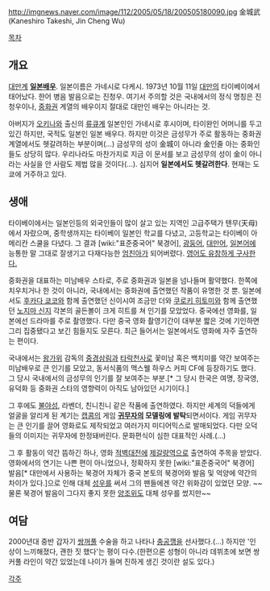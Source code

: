 http://imgnews.naver.com/image/112/2005/05/18/200505180090.jpg
金城武(Kaneshiro Takeshi, Jin Cheng Wu)

[[목차]]
== 개요 ==
[[대만]]계 '''[[일본]][[배우]]'''. 일본이름은 가네시로 다케시. 1973년 10월 11일 [[대만]]의 타이베이에서 태어났다. 한어 병음 발음으로는 진청우. 여기서 주의할 것은 국내에서의 정식 명칭은 진청우이나, [[중화권]] 계열의 배우이지 절대로 대만인 배우는 아니라는 것.

아버지가 [[오키나와]] 출신의 [[류큐]]계 일본인인 가네시로 후시이며, 타이완인 어머니를 두고 있긴 하지만, 국적도 일본인 일본 배우다. 하지만 이것은 금성무가 주로 활동하는 중화권 계열에서도 헷갈려하는 부분이며(...) 금성무의 성이 金城이 아니라 金인줄 아는 중화인들도 상당히 많다. 우리나라도 마찬가지로 지금 이 문서를 보고 금성무의 성이 金이 아니라는 사실을 안 사람도 제법 많을 것이다(...). 심지어 '''일본에서도 헷갈려한다'''. 현재는 도쿄에 거주하고 있다.

== 생애 ==
타이베이에서는 일본인등의 외국인들이 많이 살고 있는 지역인 고급주택가 톈무(天母)에서 자랐으며, 중학생까지는 타이베이 일본인 학교를 다녔고, 고등학교는 타이베이 아메리칸 스쿨을 다녔다. 그 결과 [wiki:"표준중국어" 북경어], [[광둥어]], [[대만어]], [[일본어]]에 능통한 말 그대로 잘생기고 다재다능한 [[엄친아]]가 되어버렸다. [http://youtu.be/uG085tE0yJ8 영어도 유창하게 구사한다.]

중화권을 대표하는 미남배우 스타로, 주로 중화권과 일본을 넘나들며 활약했다. 한쪽에 치우치거나 한 것이 아니라, 국내에서는 중화권에 출연했던 작품이 유명한 것 뿐. 일본에서도 [[후카다 쿄코]]와 함께 출연했던 신이시여 조금만 더와 [[쿠로키 히토미]]와 함께 출연했던 [[노지마 신지]] 각본의 골든볼이 크게 히트를 쳐 인기를 모았었다. 중국에선 영화를, 일본에선 드라마를 주로 촬영했다. 다만 중국 영화 촬영기간이 대부분 짧은 것에 기인하면 그리 집중됐다고 보긴 힘들지도 모른다. 최근 들어서는 일본에서도 영화에 자주 출연하는 편이다.

국내에서는 [[왕가위]] 감독의 [[중경삼림]]과 [[타락천사]]로 꽃미남 혹은 백치미를 약간 보여주는 미남배우로 큰 인기를 모았고, 동서식품의 맥스웰 하우스 커피 CF에 등장하기도 했다. 그 당시 국내에서의 금성무의 인기를 잘 보여주는 부분.[* 그 당시 한국은 여명, 장국영, 유덕화 등 중화권 스타의 영향력이 아직도 남아있던 시기이다.]

그 후에도 [[불야성]], 라벤더, 친니친니 같은 작품에 출연하였다. 하지만 세계의 덕들에게 얼굴을 알리게 된 계기는 [[캡콤]]의 게임 '''[[귀무자]]의 모델링에 발탁'''되면서이다. 게임 귀무자는 큰 인기를 끌어 영화로도 제작되었고 여러가지 미디어믹스로 발매되었다. 다만 오덕들의 이미지는 귀무자에 한정돼버린다. 문화편식이 심한 대표적인 사례.(...)

그 후 활동이 약간 뜸하긴 하나, 영화 [[적벽대전]]에 [[제갈량]]역으로 출연하여 주목을 받았다. 영화에서의 연기는 나쁜 편이 아니었으나, 정확하지 못한 [wiki:"표준중국어" 북경어] 발음[* 대만에서 사용하는 북경어 자체가 중국 본토의 북경어와 발음 및 억양에 약간의 차이가 있다.]으로 인해 대체 [[성우]]를 써서 그의 팬들에겐 약간 위화감이 있었던 모양. ~~물론 북경어 발음이 그다지 좋지 못한 [[양조위]]도 대체 성우를 썼지만~~

== 여담 ==
2000년대 중반 갑자기 [[쌍꺼풀]] 수술을 하고 나타나 [[충공깽]]을 선사했다.(...) 하지만 '인상이 느끼해졌다, 괜한 짓 했다'는 평이 다수.(한편으론 성형이 아니라 데뷔초에 보면 쌍커풀 라인이 약간 있었는데 나이가 들며 진하게 생긴 것이란 설도 있다.)

[[각주]]
